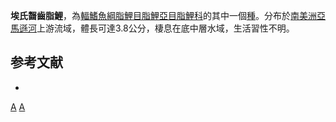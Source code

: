 {{Speciesbox 
| taxon = Bryconacidnus ellisi
| status = NE
| status_system = IUCN3.1
| authority =  [[Pearson|Pearson]], 1924
| synonyms = *''Hyphessobrycon ellisi''<br /><small>Pearson, 1924</small>
}}
'''埃氏齧齒脂鯉'''，為[[輻鰭魚綱|輻鰭魚綱]][[脂鯉目|脂鯉目]][[脂鯉亞目|脂鯉亞目]][[脂鯉科|脂鯉科]]的其中一個[[種|種]]。分布於[[南美洲|南美洲]][[亞馬遜河|亞馬遜河]]上游流域，體長可達3.8公分，棲息在底中層水域，生活習性不明。

==参考文献==
{{refbegin}}
*{{FishBase_species|genus=Bryconacidnus|species=ellisi |year=2014|month=1}}
{{refend}}

{{Taxonbar|from=Q5528170}}

[[Category:齧齒脂鯉屬|A]]
[[Category:1924年描述的鱼类|A]]


{{魚類小作品}}